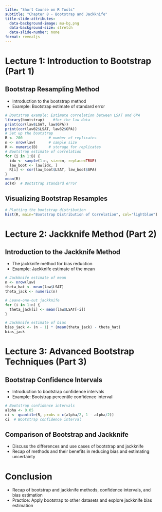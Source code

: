 ```yaml
---
title: "Short Course on R Tools"
subtitle: "Chapter 8 - Bootstrap and Jackknife"
title-slide-attributes:
  data-background-image: mu-bg.png
  data-background-size: stretch
  data-slide-number: none
format: revealjs
---
```


# Lecture 1: Introduction to Bootstrap (Part 1)

## Bootstrap Resampling Method

-   Introduction to the bootstrap method
-   Example: Bootstrap estimate of standard error

```r
# Bootstrap example: Estimate correlation between LSAT and GPA
library(bootstrap)    #for the law data
print(cor(law$LSAT, law$GPA))
print(cor(law82$LSAT, law82$GPA))
# Set up the bootstrap
B <- 200            # number of replicates
n <- nrow(law)      # sample size
R <- numeric(B)     # storage for replicates
# Bootstrap estimate of correlation
for (i in 1:B) {
  idx <- sample(1:n, size=n, replace=TRUE)
  law_boot <- law[idx, ]
  R[i] <- cor(law_boot$LSAT, law_boot$GPA)
}
mean(R)
sd(R)  # Bootstrap standard error
```

## Visualizing Bootstrap Resamples

```r
# Plotting the bootstrap distribution
hist(R, main="Bootstrap Distribution of Correlation", col="lightblue")
```

# Lecture 2: Jackknife Method (Part 2)

## Introduction to the Jackknife Method

-   The jackknife method for bias reduction
-   Example: Jackknife estimate of the mean

```r
# Jackknife estimate of mean
n <- nrow(law)
theta_hat <- mean(law$LSAT)
theta_jack <- numeric(n)

# Leave-one-out jackknife
for (i in 1:n) {
  theta_jack[i] <- mean(law$LSAT[-i])
}

# Jackknife estimate of bias
bias_jack <- (n - 1) * (mean(theta_jack) - theta_hat)
bias_jack
```

# Lecture 3: Advanced Bootstrap Techniques (Part 3)

## Bootstrap Confidence Intervals

-   Introduction to bootstrap confidence intervals
-   Example: Bootstrap percentile confidence interval

```r
# Bootstrap confidence intervals
alpha <- 0.05
ci <- quantile(R, probs = c(alpha/2, 1 - alpha/2))
ci  # Bootstrap confidence interval
```

## Comparison of Bootstrap and Jackknife

-   Discuss the differences and use cases of bootstrap and jackknife
-   Recap of methods and their benefits in reducing bias and estimating uncertainty

# Conclusion

-   Recap of bootstrap and jackknife methods, confidence intervals, and bias estimation
-   Practice: Apply bootstrap to other datasets and explore jackknife bias estimation
